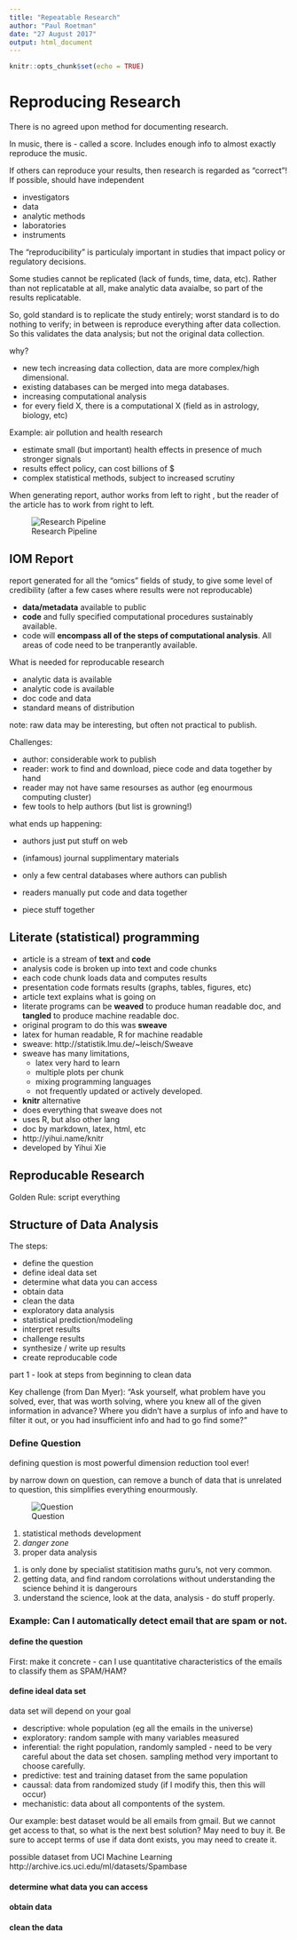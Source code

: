 ```yaml
---
title: "Repeatable Research"
author: "Paul Roetman"
date: "27 August 2017"
output: html_document
---
```


```r
knitr::opts_chunk$set(echo = TRUE)
```
# Reproducing Research
There is no agreed upon method for documenting research.  

In music, there is - called a score. Includes enough info to almost exactly reproduce the music.  

If others can reproduce your results, then research is regarded as "correct"! If possible, should have independent  

- investigators
- data
- analytic methods
- laboratories
- instruments

The "reproducibility" is particulaly important in studies that impact policy or regulatory decisions.

Some studies cannot be replicated (lack of funds, time, data, etc). Rather than not replicatable at all, make analytic data avaialbe, so part of the results replicatable.

So, gold standard is to replicate the study entirely; worst standard is to do nothing to verify; in between is reproduce everything after data collection. So this validates the data analysis; but not the original data collection.

why?

- new tech increasing data collection, data are more complex/high dimensional.
- existing databases can be merged into mega databases.
- increasing computational analysis
- for every field X, there is a computational X (field as in astrology, biology, etc)

Example: air pollution and health research

- estimate small (but important) health effects in presence of much stronger signals
- results effect policy, can cost billions of $
- complex statistical methods, subject to increased scrutiny

When generating report, author works from left to right , but the reader of the article has to work from right to left.

![Research Pipeline](research_pipeline_lecture3.png)

## IOM Report
report generated for all the "omics" fields of study, to give some level of credibility (after a few cases where results were not reproducable)

- **data/metadata** available to public
- **code** and fully specified computational procedures sustainably available.
- code will **encompass all of the steps of computational analysis**. All areas of code need to be tranperantly available. 

What is needed for reproducable research

- analytic data is available
- analytic code is available
- doc code and data
- standard means of distribution

note: raw data may be interesting, but often not practical to publish.

Challenges:

- author: considerable work to publish
- reader: work to find and download, piece code and data together by hand
- reader may not have same resourses as author (eg enourmous computing cluster)
- few tools to help authors (but list is growning!)


what ends up happening:

- authors just put stuff on web
- (infamous) journal supplimentary materials
- only a few central databases where authors can publish

- readers manually put code and data together
- piece stuff together

## Literate (statistical) programming

* article is a stream of **text** and **code**
* analysis code is broken up into text and code chunks
* each code chunk loads data and computes results
* presentation code formats results (graphs, tables, figures, etc)
* article text explains what is going on
* literate programs can be **weaved** to produce human readable doc, and **tangled** to produce machine readable doc.
* original program to do this was **sweave**
* latex for human readable, R for machine readable
* sweave: http://statistik.lmu.de/~leisch/Sweave
* sweave has many limitations, 
  + latex very hard to learn
  + multiple plots per chunk
  + mixing programming languages
  + not frequently updated or actively developed.

* **knitr** alternative
* does everything that sweave does not
* uses R, but also other lang
* doc by markdown, latex, html, etc
* http://yihui.name/knitr
* developed by Yihui Xie

## Reproducable Research
Golden Rule: script everything

## Structure of Data Analysis
The steps:

* define the question
* define ideal data set
* determine what data you can access
* obtain data
* clean the data
* exploratory data analysis
* statistical prediction/modeling
* interpret results
* challenge results
* synthesize / write up results
* create reproducable code

part 1 - look at steps from beginning to clean data

Key challenge (from Dan Myer): "Ask yourself, what problem have you solved, ever, that was worth solving, where you knew all of the given information in advance? Where you didn't have a surplus of info and have to filter it out, or you had insufficient info and had to go find some?"

### Define Question

defining question is most powerful dimension reduction tool ever!

by narrow down on question, can remove a bunch of data that is unrelated to question, this simplifies everything enourmously.





![Question](define_question.png)

1. statistical methods development
2. *danger zone*
3. proper data analysis

(1) is only done by specialist statitision maths guru's, not very common.
(2) getting data, and find random corrolations without understanding the science behind it is dangerours
(3) understand the science, look at the data, analysis - do stuff properly.
 
### Example: Can I automatically detect email that are spam or not.

#### define the question
First: make it concrete - can I use quantitative characteristics of the emails to classify them as SPAM/HAM?

#### define ideal data set
data set will depend on your goal

- descriptive: whole population (eg all the emails in the universe)
- exploratory: random sample with many variables measured
- inferential: the right population, randomly sampled - need to be very careful about the data set chosen. sampling method very important to choose carefully.
- predictive: test and training dataset from the same population
- caussal: data from randomized study (if I modify this, then this will occur)
- mechanistic: data about all compontents of the system.

Our example: best dataset would be all emails from gmail. But we cannot get access to that, so what is the next best solution?
May need to buy it.
Be sure to accept terms of use
if data dont exists, you may need to create it.

possible dataset from UCI Machine Learning
http://archive.ics.uci.edu/ml/datasets/Spambase


#### determine what data you can access

#### obtain data

#### clean the data




